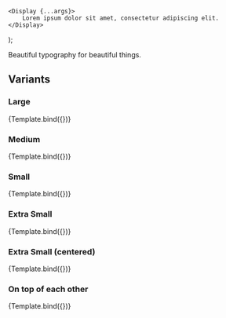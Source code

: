 

<Meta title="Typography/Display" component={Display} />

    <Display {...args}>
        Lorem ipsum dolor sit amet, consectetur adipiscing elit.
    </Display>
);

<Title>Display</Title>
<Subtitle>Beautiful typography for beautiful things.</Subtitle>

<ArgsTable of={Display} default />

## Variants

### Large
<Canvas>
    <Story
        name="Display Large"
        args={{
            extraSmall: false,
            small: false,
            medium: false,
            large: true
        }}
    >
        {Template.bind({})}
    </Story>
</Canvas>

### Medium
<Canvas>
    <Story
        name="Display Medium"
        args={{
            extraSmall: false,
            small: false,
            medium: true,
            large: false
        }}
    >
        {Template.bind({})}
    </Story>
</Canvas>

### Small
<Canvas>
    <Story
        name="Display Small"
        args={{
            extraSmall: false,
            small: true,
            medium: false,
            large: false
        }}
    >
        {Template.bind({})}
    </Story>
</Canvas>

### Extra Small
<Canvas>
    <Story
        name="Display Extra Small"
        args={{
            extraSmall: true,
            small: false,
            medium: false,
            large: false
        }}
    >
        {Template.bind({})}
    </Story>
</Canvas>

### Extra Small (centered)
<Canvas>
    <Story
        name="Display Extra Small (centered)"
        args={{
            extraSmall: true,
            small: false,
            medium: false,
            large: false,
            center: true
        }}
    >
        {Template.bind({})}
    </Story>
</Canvas>

### On top of each other
<Canvas>
    <Story
        name="Display with no margin on the bottom"
        args={{
            noMarginBottom: true
        }}
    >
        {Template.bind({})}
    </Story>
</Canvas>
